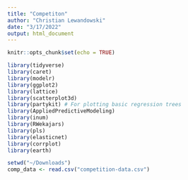 ```yaml
---
title: "Competiton"
author: "Christian Lewandowski"
date: "3/17/2022"
output: html_document
---
```


```r
knitr::opts_chunk$set(echo = TRUE)
```

```r
library(tidyverse)
library(caret)
library(modelr)
library(ggplot2)
library(lattice)
library(scatterplot3d)
library(partykit) # For plotting basic regression trees
library(AppliedPredictiveModeling)
library(inum)
library(RWekajars)
library(pls)
library(elasticnet)
library(corrplot)
library(earth)
```


```r
setwd("~/Downloads")
comp_data <- read.csv("competition-data.csv")
```






